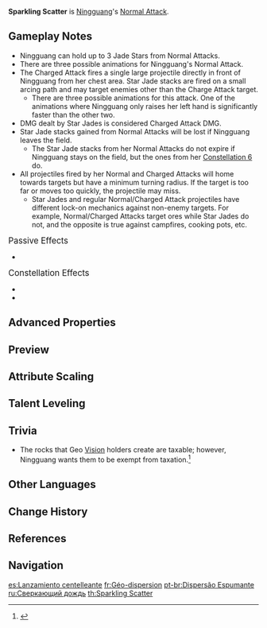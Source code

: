 {{Talent Infobox
|image         = Talent Sparkling Scatter.png
|character     = Ningguang
|type          = Normal Attack
|info          = '''Normal Attack'''<br />Shoots gems that deal {{Color|Geo DMG}}.<br />Upon hit, this grants Ningguang 1 Star Jade.<br /><br />'''Charged Attack'''<br />Consumes a certain amount of stamina to fire off a giant gem that deals {{Color|Geo DMG}}.<br />If Ningguang has any Star Jades, unleashing a Charged Attack will cause the Star Jades to be fired at the enemy as well, dealing additional DMG.<br /><br />'''Plunging Attack'''<br />Gathering the might of Geo, Ningguang plunges towards the ground from mid-air, damaging all opponents in her path. Deals {{Color|AoE Geo DMG}} upon impact with the ground.
|hit1          = 28.0–53.3% ×2
|charged       = 174–331%
|charged_attr2 = DMG per Star Jade
|charged2      = 49.6–94.4%
|chargedStamina= 50
|plunge        = 56.8–120.3%
|plungeLow     = 114–240%
|plungeHigh    = 142–300%
|utility1      = Charged Attack
|utility2      = Effect Triggered by Normal Attack Hit
|scale_att1    = ATK
}}
'''Sparkling Scatter''' is [[Ningguang]]'s [[Normal Attack]].

==Gameplay Notes==
* Ningguang can hold up to 3 Jade Stars from Normal Attacks.
* There are three possible animations for Ningguang's Normal Attack.
* The Charged Attack fires a single large projectile directly in front of Ningguang from her chest area. Star Jade stacks are fired on a small arcing path and may target enemies other than the Charge Attack target.
** There are three possible animations for this attack. One of the animations where Ningguang only raises her left hand is significantly faster than the other two.
* DMG dealt by Star Jades is considered Charged Attack DMG.
* Star Jade stacks gained from Normal Attacks will be lost if Ningguang leaves the field.
** The Star Jade stacks from her Normal Attacks do not expire if Ningguang stays on the field, but the ones from her [[Grandeur Be the Seven Stars|Constellation 6]] do.
* All projectiles fired by her Normal and Charged Attacks will home towards targets but have a minimum turning radius. If the target is too far or moves too quickly, the projectile may miss.
** Star Jades and regular Normal/Charged Attack projectiles have different lock-on mechanics against non-enemy targets. For example, Normal/Charged Attacks target ores while Star Jades do not, and the opposite is true against campfires, cooking pots, etc.

;<big>Passive Effects</big>
* {{TalentNote|character=Ningguang|talent=Sparkling Scatter|ascension|1|Backup Plan}}

;<big>Constellation Effects</big>
*{{TalentNote|constellation|1|Piercing Fragments}}
*{{TalentNote|constellation|6|Grandeur Be the Seven Stars}}

==Advanced Properties==
{{Advanced Properties
|title   = Normal Attack
|gu      = 1U
|icdtag  = Normal Attack
|icdtype = 2.5s/3 Hits
|poise   = 45
|impulse = 2
|blunt   = 1

|title2   = Charged Attack
|gu2      = 1U
|icdtag2  = Charged Attack
|icdtype2 = 2.5s/3 Hits
|poise2   = 45
|impulse2 = 2
|blunt2   = 1

|title3   = Star Jade
|gu3      = 1U
|icdtag3  = Charged Attack
|icdtype3 = 2.5s/3 Hits
|poise3   = 30
|impulse3 = 5
|blunt3   = 1

|title4   = Plunging Attack Collision
|gu4      = 0U
|icdtag4  = none
|poise4   = 5
|impulse4 = 2

|title5   = Low Plunge
|gu5      = 1U
|icdtag5  = none
|poise5   = 50
|impulse5 = 3

|title6   = High Plunge
|gu6      = 1U
|icdtag6  = none
|poise6   = 100
|impulse6 = 4
}}

==Preview==
{{Preview
|file1    = Sparkling Scatter Normal Preview
|caption1 = Normal Attack

|file2    = Sparkling Scatter Charged Preview
|caption2 = Charged Attack

|file3    = Sparkling Scatter Star Jades Preview
|caption3 = 3 Star Jades being fired with a Charged Attack

|file4    = Sparkling Scatter Plunge Preview
|caption4 = Plunging Attack
}}
{{clr}}

==Attribute Scaling==
{{Talent Scaling
|talentType=Normal Attack
|levels=11
|order=hit1,charged_title,charged,dmgperstarjade,stamina,plunge_title,plunge,plungelow,plungehigh
|titles=Normal Attack DMG (%),Charged Attack,Charged Attack DMG (%),DMG per Star Jade (%),Charged Attack Stamina Cost,Plunging Attack,Plunge DMG (%),Low Plunge DMG (%),High Plunge DMG (%)
|hit1_1=28×2
|hit1_2=30.1×2
|hit1_3=32.2×2
|hit1_4=35×2
|hit1_5=37.1×2
|hit1_6=39.2×2
|hit1_7=42×2
|hit1_8=44.8×2
|hit1_9=47.6×2
|hit1_10=50.4×2
|hit1_11=53.31×2
|charged_1=174.08
|charged_2=187.14
|charged_3=200.19
|charged_4=217.6
|charged_5=230.66
|charged_6=243.71
|charged_7=261.12
|charged_8=278.53
|charged_9=295.94
|charged_10=313.34
|charged_11=331.45
|dmgperstarjade_1=49.6
|dmgperstarjade_2=53.32
|dmgperstarjade_3=57.04
|dmgperstarjade_4=62
|dmgperstarjade_5=65.72
|dmgperstarjade_6=69.44
|dmgperstarjade_7=74.4
|dmgperstarjade_8=79.36
|dmgperstarjade_9=84.32
|dmgperstarjade_10=89.28
|dmgperstarjade_11=94.44
|stamina=50
|plunge_1=56.83
|plunge_2=61.45
|plunge_3=66.08
|plunge_4=72.69
|plunge_5=77.31
|plunge_6=82.6
|plunge_7=89.87
|plunge_8=97.14
|plunge_9=104.41
|plunge_10=112.34
|plunge_11=120.27
|plungelow_1=113.63
|plungelow_2=122.88
|plungelow_3=132.13
|plungelow_4=145.35
|plungelow_5=154.59
|plungelow_6=165.17
|plungelow_7=179.7
|plungelow_8=194.23
|plungelow_9=208.77
|plungelow_10=224.62
|plungelow_11=240.48
|plungehigh_1=141.93
|plungehigh_2=153.49
|plungehigh_3=165.04
|plungehigh_4=181.54
|plungehigh_5=193.1
|plungehigh_6=206.3
|plungehigh_7=224.45
|plungehigh_8=242.61
|plungehigh_9=260.76
|plungehigh_10=280.57
|plungehigh_11=300.37
}}

==Talent Leveling==
{{Talent Upgrade|Ningguang}}

==Trivia==
* The rocks that Geo [[Vision]] holders create are taxable; however, Ningguang wants them to be exempt from taxation.<ref>{{Ref/Quest|Rite of Descension}}</ref>

==Other Languages==
{{Other Languages
|en      = Sparkling Scatter
|zhs     = 千金掷
|zhs_rm  = Qiānjīn Zhì
|zht     = 千金擲
|zht_rm  = Qiānjīn Zhí
|zh_tl   = Throwing a Thousand Pieces of Gold
|ja      = 千金擲
|ja_rm   = Senkinteki{{Assumed}}
|ja_tl   = Throwing Thousand Pieces of Gold{{Sino}}
|ko      = 천금투
|ko_rm   = Cheongeumtu
|ko_tl   = Throwing Lots of Money
|es      = Lanzamiento centelleante
|es_tl   = Sparkling Launch
|fr      = Géo-dispersion
|fr_tl   = Geo-Scattering
|ru      = Сверкающий дождь
|ru_tl   = Sparkling Rain
|th      = Sparkling Scatter
|vi      = Ngàn Vàng Lấp Lánh
|vi_tl   = Thousand Sparkling Gold
|de      = Teure Geschosse
|de_tl   = Expensive Projectiles
|id      = Sparkling Scatter
|pt      = Dispersão Espumante
|pt_tl   = 
|tr      = Parıldayan Parçacıklar
|tr_tl   = 
|it      = Dispersione scintillante
|it_tl   = Shimmering Scattering
}}

==Change History==
{{Change History|1.0}}

==References==
{{Reflist}}

==Navigation==
{{Talent Navbox|Ningguang}}

[[es:Lanzamiento centelleante]]
[[fr:Géo-dispersion]]
[[pt-br:Dispersão Espumante]]
[[ru:Сверкающий дождь]]
[[th:Sparkling Scatter]]
